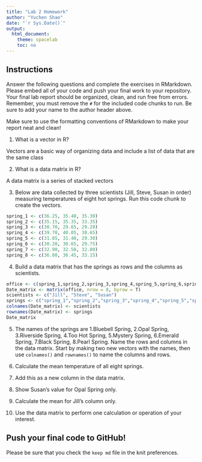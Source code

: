 ```yaml
---
title: "Lab 2 Homework"
author: "Yuchen Shao"
date: "`r Sys.Date()`"
output:
  html_document:
    theme: spacelab
    toc: no
---
```


## Instructions
Answer the following questions and complete the exercises in RMarkdown. Please embed all of your code and push your final work to your repository. Your final lab report should be organized, clean, and run free from errors. Remember, you must remove the `#` for the included code chunks to run. Be sure to add your name to the author header above.  

Make sure to use the formatting conventions of RMarkdown to make your report neat and clean!  

1. What is a vector in R?  

Vectors are a basic way of organizing data and include a list of data that are the same class

2. What is a data matrix in R?  

A data matrix is a series of stacked vectors

3. Below are data collected by three scientists (Jill, Steve, Susan in order) measuring temperatures of eight hot springs. Run this code chunk to create the vectors.  
```r
spring_1 <- c(36.25, 35.40, 35.30)
spring_2 <- c(35.15, 35.35, 33.35)
spring_3 <- c(30.70, 29.65, 29.20)
spring_4 <- c(39.70, 40.05, 38.65)
spring_5 <- c(31.85, 31.40, 29.30)
spring_6 <- c(30.20, 30.65, 29.75)
spring_7 <- c(32.90, 32.50, 32.80)
spring_8 <- c(36.80, 36.45, 33.15)
```

4. Build a data matrix that has the springs as rows and the columns as scientists.  

```r
office <- c(spring_1,spring_2,spring_3,spring_4,spring_5,spring_6,spring_7,spring_8)
Date_matrix <- matrix(office, nrow = 8, byrow = T)
scientists <- c("Jill", "Steve", "Susan")
springs <- c("spring_1","spring_2","spring_3","spring_4","spring_5","spring_6","spring_7","spring_8")
colnames(Date_matrix) <- scientists
rownames(Date_matrix) <- springs
Date_matrix
```

5. The names of the springs are 1.Bluebell Spring, 2.Opal Spring, 3.Riverside Spring, 4.Too Hot Spring, 5.Mystery Spring, 6.Emerald Spring, 7.Black Spring, 8.Pearl Spring. Name the rows and columns in the data matrix. Start by making two new vectors with the names, then use `colnames()` and `rownames()` to name the columns and rows.

6. Calculate the mean temperature of all eight springs.

7. Add this as a new column in the data matrix.  

8. Show Susan's value for Opal Spring only.

9. Calculate the mean for Jill's column only.  

10. Use the data matrix to perform one calculation or operation of your interest.

## Push your final code to GitHub!
Please be sure that you check the `keep md` file in the knit preferences.  